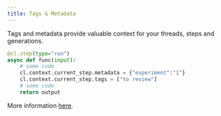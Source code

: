 ```yaml
---
title: Tags & Metadata
---
```


Tags and metadata provide valuable context for your threads, steps and generations.

```py
@cl.step(type="run")
async def func(input):
    # some code
    cl.context.current_step.metadata = {"experiment":"1"}
    cl.context.current_step.tags = ["to review"]
    # some code
    return output
```

More information [here](https://docs.literalai.com/guides/logs#add-metadata-and-tags).